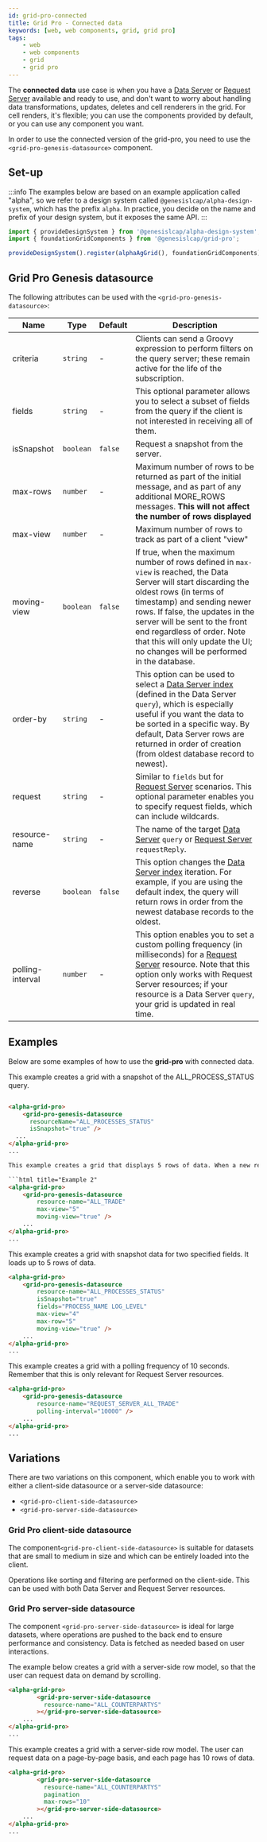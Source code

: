 ```yaml
---
id: grid-pro-connected
title: Grid Pro - Connected data
keywords: [web, web components, grid, grid pro]
tags:
    - web
    - web components
    - grid
    - grid pro
---
```


The **connected data** use case is when you have a [Data Server](../../../../../develop/server-capabilities/real-time-queries-data-server/) or [Request Server](../../../../../develop/server-capabilities/snapshot-queries-request-server/) available and ready to use, and don't want to worry about handling data transformations, updates, deletes and cell renderers in the grid. For cell renders, it's flexible; you can use the components provided by default, or you can use any component you want.

In order to use the connected version of the grid-pro, you need to use the `<grid-pro-genesis-datasource>` component.

## Set-up

:::info
The examples below are based on an example application called "alpha", so we refer to a design system called `@genesislcap/alpha-design-system`, which has the prefix `alpha`. In practice, you decide on the name and prefix of your design system, but it exposes the same API.
:::

```ts
import { provideDesignSystem } from '@genesislcap/alpha-design-system';
import { foundationGridComponents } from '@genesislcap/grid-pro';

provideDesignSystem().register(alphaAgGrid(), foundationGridComponents);
```

## Grid Pro Genesis datasource

The following attributes can be used with the `<grid-pro-genesis-datasource>`:

|Name|Type|Default|Description|
|----|----|-------|-----------|
|criteria|`string`| - |Clients can send a Groovy expression to perform filters on the query server; these remain active for the life of the subscription.|
|fields| `string` | - | This optional parameter allows you to select a subset of fields from the query if the client is not interested in receiving all of them. |
|isSnapshot| `boolean` | `false` | Request a snapshot from the server. |
|max-rows| `number` | - | Maximum number of rows to be returned as part of the initial message, and as part of any additional MORE_ROWS messages. **This will not affect the number of rows displayed**|
|max-view| `number` | - | Maximum number of rows to track as part of a client "view" |
|moving-view| `boolean` | `false` | If true, when the maximum number of rows defined in `max-view` is reached, the Data Server will start discarding the oldest rows (in terms of timestamp) and sending newer rows. If false, the updates in the server will be sent to the front end regardless of order. Note that this will only update the UI; no changes will be performed in the database.|
|order-by| `string` | - | This option can be used to select a [Data Server index](../../../../../database/data-types/index-entities/) (defined in the Data Server `query`), which is especially useful if you want the data to be sorted in a specific way. By default, Data Server rows are returned in order of creation (from oldest database record to newest).|
|request| `string` | - | Similar to `fields` but for [Request Server](../../../../../develop/server-capabilities/snapshot-queries-request-server/) scenarios. This optional parameter enables you to specify request fields, which can include wildcards.|
|resource-name| `string` | - | The name of the target [Data Server](../../../../../develop/server-capabilities/real-time-queries-data-server/) `query` or [Request Server](../../../../../develop/server-capabilities/snapshot-queries-request-server/) `requestReply`. |
| reverse | `boolean` | `false` | This option changes the [Data Server index](../../../../../database/data-types/index-entities/) iteration. For example, if you are using the default index, the query will return rows in order from the newest database records to the oldest.|
| polling-interval | `number` | - | This option enables you to set a custom polling frequency (in milliseconds) for a [Request Server](../../../../../develop/server-capabilities/snapshot-queries-request-server/) resource. Note that this option only works with Request Server resources; if your resource is a Data Server `query`, your grid is updated in real time. |

## Examples

Below are some examples of how to use the **grid-pro** with connected data.

This example creates a grid with a snapshot of the ALL_PROCESS_STATUS query.

```html title="Example 1"

<alpha-grid-pro>
    <grid-pro-genesis-datasource
      resourceName="ALL_PROCESSES_STATUS"
      isSnapshot="true" />
  ...
</alpha-grid-pro>
...

This example creates a grid that displays 5 rows of data. When a new record is added, the oldest record is removed from the display.

```html title="Example 2"
<alpha-grid-pro>
    <grid-pro-genesis-datasource
        resource-name="ALL_TRADE"
        max-view="5"
        moving-view="true" />
    ...
</alpha-grid-pro>
...
```

This example creates a grid with snapshot data for two specified fields. It loads up to 5 rows of data.

```html title="Example 3"
<alpha-grid-pro>
    <grid-pro-genesis-datasource
        resource-name="ALL_PROCESSES_STATUS"
        isSnapshot="true"
        fields="PROCESS_NAME LOG_LEVEL"
        max-view="4"
        max-row="5"
        moving-view="true" />
    ...
</alpha-grid-pro>
...
```

This example creates a grid with a polling frequency of 10 seconds. Remember that this is only relevant for Request Server resources.

```html title="Example 4"
<alpha-grid-pro>
    <grid-pro-genesis-datasource
        resource-name="REQUEST_SERVER_ALL_TRADE"
        polling-interval="10000" />
    ...
</alpha-grid-pro>
...
```

## Variations
There are two variations on this component, which enable you to work with either a client-side datasource or a server-side datasource:

- `<grid-pro-client-side-datasource>`
- `<grid-pro-server-side-datasource>`

### Grid Pro client-side datasource

The component`<grid-pro-client-side-datasource>` is suitable for datasets that are small to medium in size and which can be entirely loaded into the client. 

Operations like sorting and filtering are performed on the client-side. This can be used with both Data Server and Request Server resources.

### Grid Pro server-side datasource
The component `<grid-pro-server-side-datasource>` is ideal for large datasets, where operations are pushed to the back end to ensure performance and consistency. Data is fetched as needed based on user interactions.

The example below creates a grid with a server-side row model, so that the user can request data on demand by scrolling.

```html title="Example 5"
<alpha-grid-pro>
        <grid-pro-server-side-datasource
          resource-name="ALL_COUNTERPARTYS"
        ></grid-pro-server-side-datasource>
    ...
</alpha-grid-pro>
...
```

This example creates a grid with a server-side row model. The user can request data on a page-by-page basis, and each page has 10 rows of data. 

```html title="Example 6"
<alpha-grid-pro>
        <grid-pro-server-side-datasource
          resource-name="ALL_COUNTERPARTYS"
          pagination
          max-rows="10"
        ></grid-pro-server-side-datasource>
    ...
</alpha-grid-pro>
...
```

